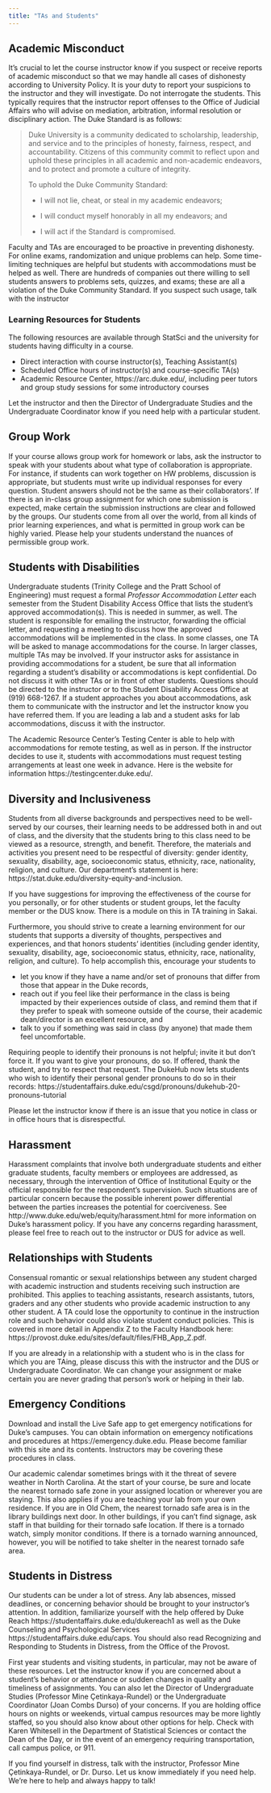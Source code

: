 ```yaml
---
title: "TAs and Students"
---
```


## Academic Misconduct

It's crucial to let the course instructor know if you suspect or receive reports of academic misconduct so that we may handle all cases of dishonesty according to University Policy.
It is your duty to report your suspicions to the instructor and they will investigate.
Do not interrogate the students.
This typically requires that the instructor report offenses to the Office of Judicial Affairs who will advise on mediation, arbitration, informal resolution or disciplinary action.
The Duke Standard is as follows:

> Duke University is a community dedicated to scholarship, leadership, and service and to the principles of honesty, fairness, respect, and accountability.
> Citizens of this community commit to reflect upon and uphold these principles in all academic and non-academic endeavors, and to protect and promote a culture of integrity.
>
> To uphold the Duke Community Standard:
>
> -   I will not lie, cheat, or steal in my academic endeavors;
>
> -   I will conduct myself honorably in all my endeavors; and
>
> -   I will act if the Standard is compromised.

Faculty and TAs are encouraged to be proactive in preventing dishonesty.
For online exams, randomization and unique problems can help.
Some time-limiting techniques are helpful but students with accommodations must be helped as well.
There are hundreds of companies out there willing to sell students answers to problems sets, quizzes, and exams; these are all a violation of the Duke Community Standard.
If you suspect such usage, talk with the instructor

### Learning Resources for Students {.unnumbered}

The following resources are available through StatSci and the university for students having difficulty in a course.

-   Direct interaction with course instructor(s), Teaching Assistant(s)
-   Scheduled Office hours of instructor(s) and course-specific TA(s)
-   Academic Resource Center, https://arc.duke.edu/, including peer tutors and group study sessions for some introductory courses

Let the instructor and then the Director of Undergraduate Studies and the Undergraduate Coordinator know if you need help with a particular student.

## Group Work

If your course allows group work for homework or labs, ask the instructor to speak with your students about what type of collaboration is appropriate.
For instance, if students can work together on HW problems, discussion is appropriate, but students must write up individual responses for every question.
Student answers should not be the same as their collaborators'.
If there is an in-class group assignment for which one submission is expected, make certain the submission instructions are clear and followed by the groups.
Our students come from all over the world, from all kinds of prior learning experiences, and what is permitted in group work can be highly varied.
Please help your students understand the nuances of permissible group work.

## Students with Disabilities

Undergraduate students (Trinity College and the Pratt School of Engineering) must request a formal *Professor Accommodation Letter* each semester from the Student Disability Access Office that lists the student's approved accommodation(s).
This is needed in summer, as well.
The student is responsible for emailing the instructor, forwarding the official letter, and requesting a meeting to discuss how the approved accommodations will be implemented in the class.
In some classes, one TA will be asked to manage accommodations for the course.
In larger classes, multiple TAs may be involved.
If your instructor asks for assistance in providing accommodations for a student, be sure that all information regarding a student's disability or accommodations is kept confidential.
Do not discuss it with other TAs or in front of other students.
Questions should be directed to the instructor or to the Student Disability Access Office at (919) 668-1267.
If a student approaches you about accommodations, ask them to communicate with the instructor and let the instructor know you have referred them.
If you are leading a lab and a student asks for lab accommodations, discuss it with the instructor.

The Academic Resource Center's Testing Center is able to help with accommodations for remote testing, as well as in person.
If the instructor decides to use it, students with accommodations must request testing arrangements at least one week in advance.
Here is the website for information https://testingcenter.duke.edu/.

## Diversity and Inclusiveness

Students from all diverse backgrounds and perspectives need to be well-served by our courses, their learning needs to be addressed both in and out of class, and the diversity that the students bring to this class need to be viewed as a resource, strength, and benefit.
Therefore, the materials and activities you present need to be respectful of diversity: gender identity, sexuality, disability, age, socioeconomic status, ethnicity, race, nationality, religion, and culture.
Our department's statement is here: https://stat.duke.edu/diversity-equity-and-inclusion.

If you have suggestions for improving the effectiveness of the course for you personally, or for other students or student groups, let the faculty member or the DUS know.
There is a module on this in TA training in Sakai.

Furthermore, you should strive to create a learning environment for our students that supports a diversity of thoughts, perspectives and experiences, and that honors students' identities (including gender identity, sexuality, disability, age, socioeconomic status, ethnicity, race, nationality, religion, and culture).
To help accomplish this, encourage your students to

-   let you know if they have a name and/or set of pronouns that differ from those that appear in the Duke records,
-   reach out if you feel like their performance in the class is being impacted by their experiences outside of class, and remind them that if they prefer to speak with someone outside of the course, their academic dean/director is an excellent resource, and
-   talk to you if something was said in class (by anyone) that made them feel uncomfortable.

Requiring people to identify their pronouns is not helpful; invite it but don't force it.
If you want to give your pronouns, do so.
If offered, thank the student, and try to respect that request.
The DukeHub now lets students who wish to identify their personal gender pronouns to do so in their records: https://studentaffairs.duke.edu/csgd/pronouns/dukehub-20-pronouns-tutorial

Please let the instructor know if there is an issue that you notice in class or in office hours that is disrespectful.

## Harassment

Harassment complaints that involve both undergraduate students and either graduate students, faculty members or employees are addressed, as necessary, through the intervention of Office of Institutional Equity or the official responsible for the respondent's supervision.
Such situations are of particular concern because the possible inherent power differential between the parties increases the potential for coerciveness.
See http://www.duke.edu/web/equity/harassment.html for more information on Duke's harassment policy.
If you have any concerns regarding harassment, please feel free to reach out to the instructor or DUS for advice as well.

## Relationships with Students

Consensual romantic or sexual relationships between any student charged with academic instruction and students receiving such instruction are prohibited.
This applies to teaching assistants, research assistants, tutors, graders and any other students who provide academic instruction to any other student.
A TA could lose the opportunity to continue in the instruction role and such behavior could also violate student conduct policies.
This is covered in more detail in Appendix Z to the Faculty Handbook here: https://provost.duke.edu/sites/default/files/FHB_App_Z.pdf.

If you are already in a relationship with a student who is in the class for which you are TAing, please discuss this with the instructor and the DUS or Undergraduate Coordinator.
We can change your assignment or make certain you are never grading that person's work or helping in their lab.

## Emergency Conditions

Download and install the Live Safe app to get emergency notifications for Duke's campuses.
You can obtain information on emergency notifications and procedures at https://emergency.duke.edu.
Please become familiar with this site and its contents.
Instructors may be covering these procedures in class.

Our academic calendar sometimes brings with it the threat of severe weather in North Carolina.
At the start of your course, be sure and locate the nearest tornado safe zone in your assigned location or wherever you are staying.
This also applies if you are teaching your lab from your own residence.
If you are in Old Chem, the nearest tornado safe area is in the library buildings next door.
In other buildings, if you can't find signage, ask staff in that building for their tornado safe location.
If there is a tornado watch, simply monitor conditions.
If there is a tornado warning announced, however, you will be notified to take shelter in the nearest tornado safe area.

## Students in Distress

Our students can be under a lot of stress.
Any lab absences, missed deadlines, or concerning behavior should be brought to your instructor's attention.
In addition, familiarize yourself with the help offered by Duke Reach https://studentaffairs.duke.edu/dukereach1 as well as the Duke Counseling and Psychological Services https://studentaffairs.duke.edu/caps.
You should also read Recognizing and Responding to Students in Distress, from the Office of the Provost.

First year students and visiting students, in particular, may not be aware of these resources.
Let the instructor know if you are concerned about a student's behavior or attendance or sudden changes in quality and timeliness of assignments.
You can also let the Director of Undergraduate Studies (Professor Mine Çetinkaya-Rundel) or the Undergraduate Coordinator (Joan Combs Durso) of your concerns.
If you are holding office hours on nights or weekends, virtual campus resources may be more lightly staffed, so you should also know about other options for help.
Check with Karen Whitesell in the Department of Statistical Sciences or contact the Dean of the Day, or in the event of an emergency requiring transportation, call campus police, or 911.

If you find yourself in distress, talk with the instructor, Professor Mine Çetinkaya-Rundel, or Dr. Durso.
Let us know immediately if you need help.
We're here to help and always happy to talk!
